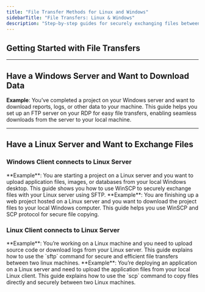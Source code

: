 ```yaml
---
title: "File Transfer Methods for Linux and Windows"
sidebarTitle: "File Transfers: Linux & Windows"
description: "Step-by-step guides for securely exchanging files between Linux and Windows using SFTP, SCP, or downloading files from your Windows Server using FTP. Perfect for starting projects, downloading data, or managing server files efficiently."
---
```


## Getting Started with File Transfers

***

## Have a Windows Server and Want to Download Data

<Card title="FTP Server on Windows Server to Download Data" icon="windows" color="orange" horizontal={true} href="./setup-ftp-windows-server">


  **Example**: You’ve completed a project on your Windows server and want to download reports, logs, or other data to your machine. This guide helps you set up an FTP server on your RDP for easy file transfers, enabling seamless downloads from the server to your local machine.
</Card>

***

## Have a Linux Server and Want to Exchange Files

### Windows Client connects to Linux Server

<Card title="SFTP on Windows. Windows Connects to a Linux Server" icon="windows" color="orange" horizontal="yes" href="./transfer-files-sftp-windows">
  **Example**: You are starting a project on a Linux server and you want to upload application files, images, or databases from your local Windows desktop. This guide shows you how to use WinSCP to securely exchange files with your Linux server using SFTP.
</Card>

<Card title="SCP on Windows. Windows Connects to a Linux Server" icon="windows" color="orange" horizontal="yes" href="./copy-files-scp-windows">
  **Example**: You are finishing up a web project hosted on a Linux server and you want to download the project files to your local Windows computer. This guide helps you use WinSCP and SCP protocol for secure file copying.
</Card>

### Linux Client connects to Linux Server

<Card title="SFTP on Linux. Linux Connects to a Linux Server" icon="linux" color="orange" horizontal="yes" href="./transfer-files-sftp-linux">
  **Example**: You’re working on a Linux machine and you need to upload source code or download logs from your Linux server. This guide explains how to use the `sftp` command for secure and efficient file transfers between two linux machines.
</Card>

<Card title="SCP on Linux. Linux Connects to a Linux Server" icon="linux" color="orange" horizontal="yes" href="./copy-files-scp-linux">
  **Example**: You’re deploying an application on a Linux server and need to upload the application files from your local Linux client. This guide explains how to use the `scp` command to copy files directly and securely between two Linux machines.
</Card>